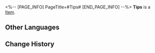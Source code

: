 <%-- [PAGE_INFO]
PageTitle=#Tips#
[END_PAGE_INFO] --%>
{{Item Infobox
|id          = 281005
|image       = Item Tips.png{{subst:void|<!--$UPLOAD:<<SpriteOutput/ItemIcon/281005.png>-<Item Tips.png>-<Item Icons>>-->}}
|type        = 
|invCategory = 
|rarity      = 4
|effect      = 
|description = The tips given by the monsters who patronize the Dreamjolt Hostelry. Can be used to redeem rewards in the Revenue Statistics.
}}
{{Description|It's actually the caps of SoulGlad soda bottles.<br /><br />''"Even seemingly useless items are the most precious treasures to some."''}}
'''Tips''' is a [[Item]].

==Other Languages==
{{Other Languages
|en   = Tips
|zhs  = 顾客小费
|zht  = 顧客小費
|ja   = チップ
|ko   = 손님의 팁
|es   = Propinas de los clientes
|fr   = Pourboires
|ru   = Чаевые
|th   = ทิปจากลูกค้า
|vi   = Tiền Boa
|de   = Trinkgeld
|id   = Tip Pelanggan
|pt   = Gorjetas
}}

==Change History==
{{Change History|2.1}}